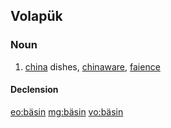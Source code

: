 {{also|basin|Basin|basın}}
==Volapük==

===Noun===
{{vo-noun}}

# [[china]] dishes, [[chinaware]], [[faience]]

====Declension====
{{vo-decl-noun}}

[[eo:bäsin]]
[[mg:bäsin]]
[[vo:bäsin]]